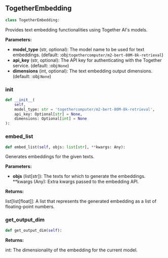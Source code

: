 <a id="camel.embeddings.together_embedding"></a>

<a id="camel.embeddings.together_embedding.TogetherEmbedding"></a>

## TogetherEmbedding

```python
class TogetherEmbedding:
```

Provides text embedding functionalities using Together AI's models.

**Parameters:**

- **model_type** (str, optional): The model name to be used for text embeddings. (default: :obj:`togethercomputer/m2-bert-80M-8k-retrieval`)
- **api_key** (str, optional): The API key for authenticating with the Together service. (default: :obj:`None`)
- **dimensions** (int, optional): The text embedding output dimensions. (default: :obj:`None`)

<a id="camel.embeddings.together_embedding.TogetherEmbedding.__init__"></a>

### __init__

```python
def __init__(
    self,
    model_type: str = 'togethercomputer/m2-bert-80M-8k-retrieval',
    api_key: Optional[str] = None,
    dimensions: Optional[int] = None
):
```

<a id="camel.embeddings.together_embedding.TogetherEmbedding.embed_list"></a>

### embed_list

```python
def embed_list(self, objs: list[str], **kwargs: Any):
```

Generates embeddings for the given texts.

**Parameters:**

- **objs** (list[str]): The texts for which to generate the embeddings. **kwargs (Any): Extra kwargs passed to the embedding API.

**Returns:**

  list[list[float]]: A list that represents the generated embedding
as a list of floating-point numbers.

<a id="camel.embeddings.together_embedding.TogetherEmbedding.get_output_dim"></a>

### get_output_dim

```python
def get_output_dim(self):
```

**Returns:**

  int: The dimensionality of the embedding for the current model.
